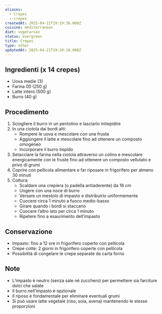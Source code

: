 ```yaml
---
aliases:
  - Crepes
  - crepes
createdAt: 2025-04-21T19:19:36.000Z
cuisine: mediterranean
diet: vegetarian
status: evergreen
title: Crepes
type: other
updatedAt: 2025-04-21T19:20:10.000Z
---
```

## Ingredienti (x 14 crepes)

- Uova medie (3)
- Farina 00 (250 g)
- Latte intero (500 g)
- Burro (40 g)

## Procedimento

1. Sciogliere il burro in un pentolino e lasciarlo intiepidire
2. In una ciotola dai bordi alti:
    - Rompere le uova e mescolare con una frusta
    - Aggiungere il latte e mescolare fino ad ottenere un composto omogeneo
    - Incorporare il burro tiepido
3. Setacciare la farina nella ciotola attraverso un colino e mescolare energicamente con le fruste fino ad ottenere un composto vellutato e privo di grumi
4. Coprire con pellicola alimentare e far riposare in frigorifero per almeno 30 minuti
5. Cottura:
    - Scaldare una crepiera (o padella antiaderente) da 18 cm
    - Ungere con una noce di burro
    - Versare un mestolo di impasto e distribuirlo uniformemente
    - Cuocere circa 1 minuto a fuoco medio-basso
    - Girare quando i bordi si staccano
    - Cuocere l’altro lato per circa 1 minuto
    - Ripetere fino a esaurimento dell’impasto

## Conservazione

- Impasto: fino a 12 ore in frigorifero coperto con pellicola
- Crepe cotte: 2 giorni in frigorifero coperte con pellicola
- Possibilità di congelare le crepe separate da carta forno

## Note

- L’impasto è neutro (senza sale né zucchero) per permettere sia farciture dolci che salate
- Il burro nell’impasto è opzionale
- Il riposo è fondamentale per eliminare eventuali grumi
- Si può usare latte vegetale (riso, soia, avena) mantenendo le stesse proporzioni​​​​​​​​​​​​​​​​

